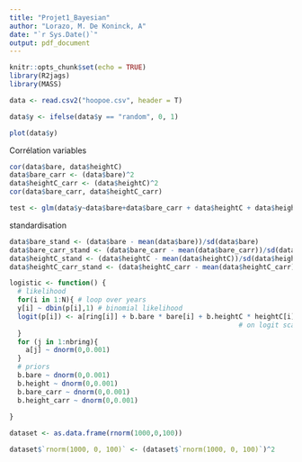 ```yaml
---
title: "Projet1_Bayesian"
author: "Lorazo, M. De Koninck, A"
date: "`r Sys.Date()`"
output: pdf_document
---
```


```r
knitr::opts_chunk$set(echo = TRUE)
library(R2jags)
library(MASS)
```

```r
data <- read.csv2("hoopoe.csv", header = T)

data$y <- ifelse(data$y == "random", 0, 1)

plot(data$y)
```

Corrélation variables
```r
cor(data$bare, data$heightC)
data$bare_carr <- (data$bare)^2
data$heightC_carr <- (data$heightC)^2
cor(data$bare_carr, data$heightC_carr)
```


```r
test <- glm(data$y~data$bare+data$bare_carr + data$heightC + data$heightC_carr + data$hab + data$habitat, family = binomial)

```

standardisation
```r
data$bare_stand <- (data$bare - mean(data$bare))/sd(data$bare)
data$bare_carr_stand <- (data$bare_carr - mean(data$bare_carr))/sd(data$bare_carr)
data$heightC_stand <- (data$heightC - mean(data$heightC))/sd(data$heightC)
data$heightC_carr_stand <- (data$heightC_carr - mean(data$heightC_carr))/sd(data$heightC_carr)

```

```r
logistic <- function() {
  # likelihood
  for(i in 1:N){ # loop over years
  y[i] ~ dbin(p[i],1) # binomial likelihood
  logit(p[i]) <- a[ring[i]] + b.bare * bare[i] + b.heightC * heightC[i] + b.bare_carr * bare_carr[i] + b.height_carr * heightC_carr[i] # prob success is linear fn of temp and rainfall
                                                         # on logit scale
  }
  for (j in 1:nbring){
    a[j] ~ dnorm(0,0.001)
  }
  # priors
  b.bare ~ dnorm(0,0.001) 
  b.height ~ dnorm(0,0.001)
  b.bare_carr ~ dnorm(0,0.001)
  b.height_carr ~ dnorm(0,0.001)
  
}
```

```r
dataset <- as.data.frame(rnorm(1000,0,100))

dataset$`rnorm(1000, 0, 100)` <- (dataset$`rnorm(1000, 0, 100)`)^2
```

